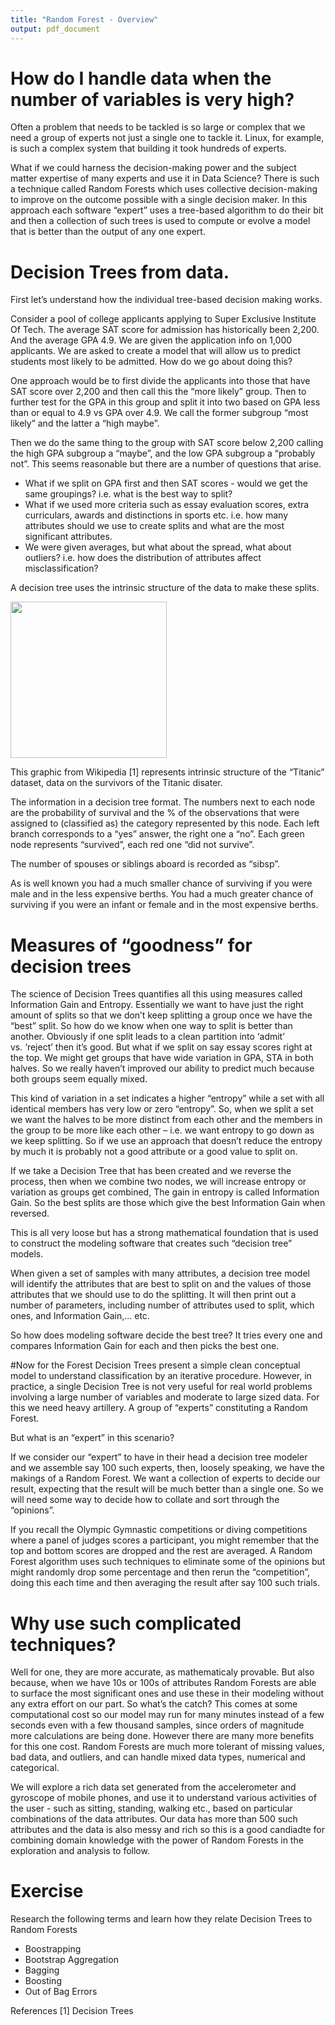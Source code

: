 ```yaml
---
title: "Random Forest - Overview"
output: pdf_document
---
```


# How do I handle data when the number of variables is very high?
Often a problem that needs to be tackled is so large or complex that we need a group of experts not just a single one to tackle it. Linux, for example, is such a complex system that building it took hundreds of experts.

What if we could harness the decision-making power and the subject matter expertise of many experts and use it in Data Science? There is such a technique called Random Forests which uses collective decision-making to improve on the outcome possible with a single decision maker. In this approach each software "expert" uses a tree-based algorithm to do their bit and then a collection of such trees is used to compute or evolve a model that is better than the output of any one expert.

# Decision Trees from data.
First let's understand how the individual tree-based decision making works.

Consider a pool of college applicants applying to Super Exclusive Institute Of Tech. The average SAT score for admission has historically been 2,200. And the average GPA 4.9. We are given the application info on 1,000 applicants. We are asked to create a model that will allow us to predict students most likely to be admitted. How do we go about doing this?

One approach would be to first divide the applicants into those that have SAT score over 2,200 and then call this the "more likely" group. Then to further test for the GPA in this group and split it into two based on GPA less than or equal to 4.9 vs GPA over 4.9. We call the former subgroup "most likely" and the latter a "high maybe".

Then we do the same thing to the group with SAT score below 2,200 calling the high GPA subgroup a "maybe", and the low GPA subgroup a "probably not". This seems reasonable but there are a number of questions that arise.

* What if we split on GPA first and then SAT scores - would we get the same groupings? i.e. what is the best way to split?
* What if we used more criteria such as essay evaluation scores, extra curriculars, awards and distinctions in sports etc. i.e. how many attributes should we use to create splits and what are the most significant attributes.
* We were given averages, but what about the spread, what about outliers? i.e. how does the distribution of attributes affect misclassification?

A decision tree uses the intrinsic structure of the data to make these splits.

![](./images/c1decisiontree_titanic.png){width=250px}

This graphic from Wikipedia [1] represents intrinsic structure of the "Titanic" dataset, data on the survivors of the Titanic disater.

The information in a decision tree format. The numbers next to each node are the probability of survival and the % of the observations that were assigned to (classified as) the category represented by this node. Each left branch corresponds to a "yes" answer, the right one a "no". Each green node represents "survived", each red one "did not survive".

The number of spouses or siblings aboard is recorded as "sibsp".

As is well known you had a much smaller chance of surviving if you were male and in the less expensive berths. You had a much greater chance of surviving if you were an infant or female and in the most expensive berths.

# Measures of "goodness" for decision trees
The science of Decision Trees quantifies all this using measures called Information Gain and Entropy. Essentially we want to have just the right amount of splits so that we don't keep splitting a group once we have the "best" split. So how do we know when one way to split is better than another. Obviously if one split leads to a clean partition into 'admit' vs. 'reject' then it's good. But what if we split on say essay scores right at the top. We might get groups that have wide variation in GPA, STA in both halves. So we really haven't improved our ability to predict much because both groups seem equally mixed.

This kind of variation in a set indicates a higher "entropy" while a set with all identical members has very low or zero "entropy". So, when we split a set we want the halves to be more distinct from each other and the members in the group to be more like each other -- i.e. we want entropy to go down as we keep splitting. So if we use an approach that doesn't reduce the entropy by much it is probably not a good attribute or a good value to split on.

If we take a Decision Tree that has been created and we reverse the process, then when we combine two nodes, we will increase entropy or variation as groups get combined, The gain in entropy is called Information Gain. So the best splits are those which give the best Information Gain when reversed.

This is all very loose but has a strong mathematical foundation that is used to construct the modeling software that creates such "decision tree" models.

When given a set of samples with many attributes, a decision tree model will identify the attributes that are best to split on and the values of those attributes that we should use to do the splitting. It will then print out a number of parameters, including number of attributes used to split, which ones, and Information Gain,... etc.

So how does modeling software decide the best tree? It tries every one and compares Information Gain for each and then picks the best one.

#Now for the Forest
Decision Trees present a simple clean conceptual model to understand classification by an iterative procedure. However, in practice, a single Decision Tree is not very useful for real world problems involving a large number of variables and moderate to large sized data.
For this we need heavy artillery. A group of "experts" constituting a Random Forest.

But what is an "expert" in this scenario?

If we consider our "expert" to have in their head a decision tree modeler and we assemble say 100 such experts, then, loosely speaking, we have the makings of a Random Forest. We want a collection of experts to decide our result, expecting that the result will be much better than a single one. So we will need some way to decide how to collate and sort through the "opinions".

If you recall the Olympic Gymnastic competitions or diving competitions where a panel of judges scores a participant, you might remember that the top and bottom scores are dropped and the rest are averaged. A Random Forest algorithm uses such techniques to eliminate some of the opinions but might randomly drop some percentage and then rerun the "competition", doing this each time and then averaging the result after say 100 such trials.

# Why use such complicated techniques?
Well for one, they are more accurate, as mathematicaly provable. But also because, when we have 10s or 100s of attributes Random Forests are able to surface the most significant ones and use these in their modeling without any extra effort on our part. So what's the catch? This comes at some computational cost so our model may run for many minutes instead of a few seconds even with a few thousand samples, since orders of magnitude more calculations are being done. However there are many more benefits for this one cost.
Random Forests are much more tolerant of missing values, bad data, and outliers, and can handle mixed data types, numerical and categorical.

We will explore a rich data set generated from the accelerometer and gyroscope of mobile phones, and use it to understand various activities of the user - such as sitting, standing, walking etc., based on particular combinations of the data attributes. Our data has more than 500 such attributes and the data is also messy and rich so this is a good candiadte for combining domain knowledge with the power of Random Forests in the exploration and analysis to follow.

# Exercise
Research the following terms and learn how they relate Decision Trees to Random Forests

* Boostrapping
* Bootstrap Aggregation
* Bagging
* Boosting
* Out of Bag Errors

References
[1] Decision Trees \url{http://en.wikipedia.org/wiki/Decision_tree_learning}